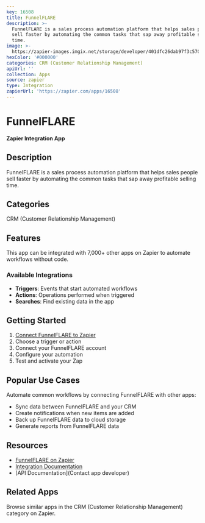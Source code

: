 ```yaml
---
key: 16508
title: FunnelFLARE
description: >-
  FunnelFLARE is a sales process automation platform that helps sales people
  sell faster by automating the common tasks that sap away profitable selling
  time.
image: >-
  https://zapier-images.imgix.net/storage/developer/401dfc26dab97f3c5709d9d18191276b.png?auto=format%2Ccompress&ixlib=python-3.0.0&q=50
hexColor: '#000000'
categories: CRM (Customer Relationship Management)
apiUrl: ''
collection: Apps
source: zapier
type: Integration
zapierUrl: 'https://zapier.com/apps/16508'
---
```

# FunnelFLARE

**Zapier Integration App**

## Description

FunnelFLARE is a sales process automation platform that helps sales people sell faster by automating the common tasks that sap away profitable selling time.

## Categories

CRM (Customer Relationship Management)

## Features

This app can be integrated with 7,000+ other apps on Zapier to automate workflows without code.

### Available Integrations

- **Triggers**: Events that start automated workflows
- **Actions**: Operations performed when triggered
- **Searches**: Find existing data in the app

## Getting Started

1. [Connect FunnelFLARE to Zapier](https://zapier.com/apps/16508)
2. Choose a trigger or action
3. Connect your FunnelFLARE account
4. Configure your automation
5. Test and activate your Zap

## Popular Use Cases

Automate common workflows by connecting FunnelFLARE with other apps:

- Sync data between FunnelFLARE and your CRM
- Create notifications when new items are added
- Back up FunnelFLARE data to cloud storage
- Generate reports from FunnelFLARE data

## Resources

- [FunnelFLARE on Zapier](https://zapier.com/apps/16508)
- [Integration Documentation](https://zapier.com/apps/16508/integrations)
- [API Documentation](Contact app developer)

## Related Apps

Browse similar apps in the CRM (Customer Relationship Management) category on Zapier.
